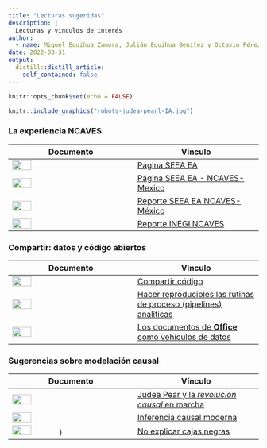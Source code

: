 ```yaml
---
title: "Lecturas sugeridas"
description: |
  Lecturas y vinculos de interés
author:
  - name: Miguel Equihua Zamora, Julián Equihua Benítez y Octavio Pérez Maqueo
date: 2022-08-31
output:
  distill::distill_article:
    self_contained: false
---
```



```r
knitr::opts_chunk$set(echo = FALSE)
```

```r

knitr::include_graphics("robots-judea-pearl-IA.jpg")
```

### La experiencia NCAVES

|Documento | Vínculo |
|---------|---------|
|![](../../figuras/SEEA EA.png){width=40%}|[Página SEEA EA](http://seea.un.org/ecosystem-accounting)|
|![](../../figuras/SEEA EA_NCAVES.png){width=40%}|[Página SEEA EA - NCAVES-Mexico](http://seea.un.org/content/mexico-0)|
|![](../../figuras/Portada_NCAVES_report_Mexico.png){width=40%}|[Reporte SEEA EA NCAVES-México](http://seea.un.org/sites/seea.un.org/files/images/Mexico/ncaves_-_mexico_-_country_report_-_final.pdf)|
|![](../../figuras/Reporte NCAVES-INEGI.jpg){width=40%}|[Reporte INEGI NCAVES](https://www.inegi.org.mx/contenidos/investigacion/cem/doc/docNCAVES.pdf)|


### Compartir: datos y código abiertos

|Documento | Vínculo |
|---------|---------|
|![](../../figuras/PNAS-modelling.png){width=40%} |[Compartir código](https://www.pnas.org/doi/10.1073/pnas.2202112119)|
|![](../../figuras/Procesos reproducible de análisis.png){width=40%}|[Hacer reproducibles las rutinas de proceso (pipelines) analíticas](http://dataingovernment.blog.gov.uk/2017/03/27/reproducible-analytical-pipeline/)|
|![](../../figuras/officeverse.png){width=40%}|[Los documentos de **Office** como vehículos de datos](http://ardata-fr.github.io/officeverse/)|

### Sugerencias sobre modelación causal

|Documento | Vínculo |
|---------|---------|
|![](../../figuras/el_libro_del_porqué.png){width=40%}|[Judea Pear y la *revolución causal* en marcha ](http://www.filosofiadebolsillo.com/el-libro-del-porque-la-nueva-ciencia-de-la-causa-y-el-efecto-de-judea-pearl/)|
|![](../../figuras/causal_inference.png){width=40%} | [Inferencia causal moderna](https://mitpress.mit.edu/9780262037310/elements-of-causal-inference/)|
|![](../../figuras/blackboxes.png){width=40%}) | [No explicar cajas negras](https://www.nature.com/articles/s42256-019-0048-x)|
